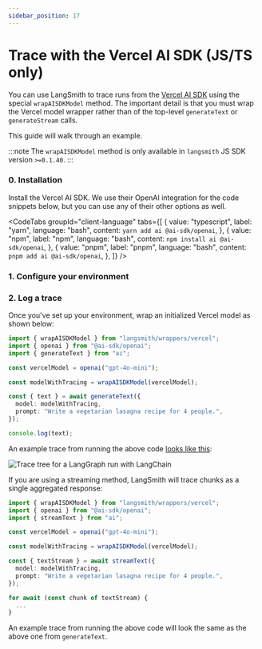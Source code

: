 ```yaml
---
sidebar_position: 17
---
```



# Trace with the Vercel AI SDK (JS/TS only)

You can use LangSmith to trace runs from the [Vercel AI SDK](https://sdk.vercel.ai/docs/introduction) using
the special `wrapAISDKModel` method. The important detail is that you must wrap the Vercel model wrapper
rather than of the top-level `generateText` or `generateStream` calls.

This guide will walk through an example.

:::note
The `wrapAISDKModel` method is only available in `langsmith` JS SDK version `>=0.1.40`.
:::

### 0. Installation

Install the Vercel AI SDK. We use their OpenAI integration for the code snippets below, but you can use any of their
other options as well.

<CodeTabs
  groupId="client-language"
  tabs={[
    {
      value: "typescript",
      label: "yarn",
      language: "bash",
      content: `yarn add ai @ai-sdk/openai`,
    },
    {
      value: "npm",
      label: "npm",
      language: "bash",
      content: `npm install ai @ai-sdk/openai`,
    },
    {
      value: "pnpm",
      label: "pnpm",
      language: "bash",
      content: `pnpm add ai @ai-sdk/openai`,
    },
  ]}
/>

### 1. Configure your environment

<ConfigureSDKEnvironmentCodeTabs />

### 2. Log a trace

Once you've set up your environment, wrap an initialized Vercel model as shown below:

```ts
import { wrapAISDKModel } from "langsmith/wrappers/vercel";
import { openai } from "@ai-sdk/openai";
import { generateText } from "ai";

const vercelModel = openai("gpt-4o-mini");

const modelWithTracing = wrapAISDKModel(vercelModel);

const { text } = await generateText({
  model: modelWithTracing,
  prompt: "Write a vegetarian lasagna recipe for 4 people.",
});

console.log(text);
```

An example trace from running the above code [looks like this](https://smith.langchain.com/public/fbd12847-9485-43cf-a0a3-82c0b3318594/r):

![Trace tree for a LangGraph run with LangChain](./static/vercel_ai_sdk_trace.png)

If you are using a streaming method, LangSmith will trace chunks as a single aggregated response:

```ts
import { wrapAISDKModel } from "langsmith/wrappers/vercel";
import { openai } from "@ai-sdk/openai";
import { streamText } from "ai";

const vercelModel = openai("gpt-4o-mini");

const modelWithTracing = wrapAISDKModel(vercelModel);

const { textStream } = await streamText({
  model: modelWithTracing,
  prompt: "Write a vegetarian lasagna recipe for 4 people.",
});

for await (const chunk of textStream) {
  ...
}
```

An example trace from running the above code will look the same as the above one from `generateText`.
